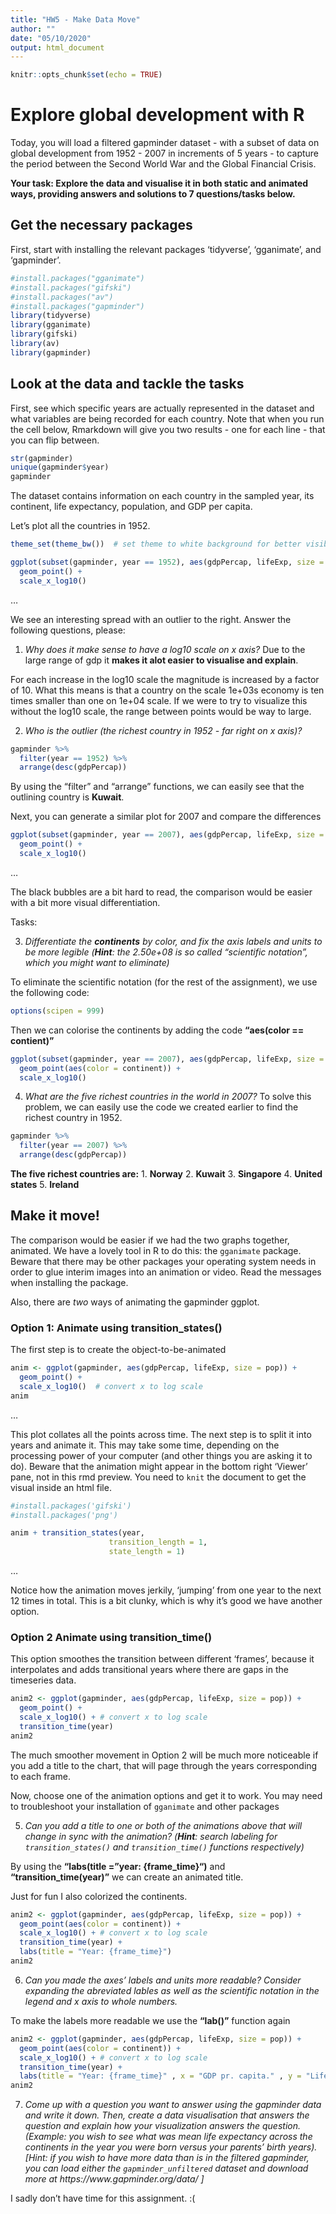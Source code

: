 ```yaml
---
title: "HW5 - Make Data Move"
author: ""
date: "05/10/2020"
output: html_document
---
```


```r
knitr::opts_chunk$set(echo = TRUE)
```

#  Explore global development with R
Today, you will load a filtered gapminder dataset -  with a subset of data on global development from 1952 - 2007 in increments of 5 years - to capture the period between the Second World War and the Global Financial Crisis. 

**Your task: Explore the data and visualise it in both static and animated ways, providing answers and solutions to 7 questions/tasks below.**

## Get the necessary packages
First, start with installing the relevant packages 'tidyverse', 'gganimate', and 'gapminder'.

```r
#install.packages("gganimate")
#install.packages("gifski")
#install.packages("av")
#install.packages("gapminder")
library(tidyverse)
library(gganimate)
library(gifski)
library(av)
library(gapminder)
```

## Look at the data and tackle the tasks
First, see which specific years are actually represented in the dataset and what variables are being recorded for each country. Note that when you run the cell below, Rmarkdown will give you two results - one for each line - that you can flip between.
```r
str(gapminder)
unique(gapminder$year)
gapminder
```

The dataset contains information on each country in the sampled year, its continent, life expectancy, population, and GDP per capita.

Let's plot all the countries in 1952.
```r
theme_set(theme_bw())  # set theme to white background for better visibility

ggplot(subset(gapminder, year == 1952), aes(gdpPercap, lifeExp, size = pop)) +
  geom_point() +
  scale_x_log10() 
```

...

We see an interesting spread with an outlier to the right. Answer the following questions, please:


1. *Why does it make sense to have a log10 scale on x axis?*
Due to the large range of gdp it **makes it alot easier to visualise and explain**. 

For each increase in the log10 scale the magnitude is increased by a factor of 10. What this means is that a country on the scale 1e+03s economy is ten times smaller than one on 1e+04 scale. If we were to try to visualize this without the log10 scale, the range between points would be way to large.

2. *Who is the outlier (the richest country in 1952 - far right on x axis)?* 
```r
gapminder %>% 
  filter(year == 1952) %>% 
  arrange(desc(gdpPercap))
```
By using the "filter" and "arrange" functions, we can easily see that the outlining country is **Kuwait**.

Next, you can generate a similar plot for 2007 and compare the differences
```r
ggplot(subset(gapminder, year == 2007), aes(gdpPercap, lifeExp, size = pop)) +
  geom_point() +
  scale_x_log10() 
```

...

The black bubbles are a bit hard to read, the comparison would be easier with a bit more visual differentiation.

Tasks:

3. *Differentiate the **continents** by color, and fix the axis labels and units to be more legible (**Hint**: the 2.50e+08 is so called "scientific notation", which you might want to eliminate)*

To eliminate the scientific notation (for the rest of the assignment), we use the following code:
```r
options(scipen = 999)
```

Then we can colorise the continents by adding the code **"aes(color == contient)"**
```r
ggplot(subset(gapminder, year == 2007), aes(gdpPercap, lifeExp, size = pop)) +
  geom_point(aes(color = continent)) +
  scale_x_log10()
```


4. *What are the five richest countries in the world in 2007?*
To solve this problem, we can easily use the code we created earlier to find the richest country in 1952.
```r
gapminder %>% 
  filter(year == 2007) %>% 
  arrange(desc(gdpPercap))
```
**The five richest countries are:**
1. **Norway**
2. **Kuwait**
3. **Singapore**
4. **United states**
5. **Ireland**

##  Make it move!

The comparison would be easier if we had the two graphs together, animated. We have a lovely tool in R to do this: the `gganimate` package. Beware that there may be other packages your operating system needs in order to glue interim images into an animation or video. Read the messages when installing the package.

Also, there are *two* ways of animating the gapminder ggplot.

### Option 1: Animate using transition_states() 

The first step is to create the object-to-be-animated
```r
anim <- ggplot(gapminder, aes(gdpPercap, lifeExp, size = pop)) +
  geom_point() +
  scale_x_log10()  # convert x to log scale
anim
```

...

This plot collates all the points across time. The next step is to split it into years and animate it. This may take some time, depending on the processing power of your computer (and other things you are asking it to do). Beware that the animation might appear in the bottom right 'Viewer' pane, not in this rmd preview. You need to `knit` the document to get the visual inside an html file.

```r
#install.packages('gifski')
#install.packages('png')
```

```r
anim + transition_states(year, 
                      transition_length = 1,
                      state_length = 1)
```
...

Notice how the animation moves jerkily, 'jumping' from one year to the next 12 times in total. This is a bit clunky, which is why it's good we have another option. 


### Option 2 Animate using transition_time()
This option smoothes the transition between different 'frames', because it interpolates and adds transitional years where there are gaps in the timeseries data.

```r
anim2 <- ggplot(gapminder, aes(gdpPercap, lifeExp, size = pop)) +
  geom_point() +
  scale_x_log10() + # convert x to log scale
  transition_time(year)
anim2
```

The much smoother movement in Option 2 will be much more noticeable if you add a title to the chart, that will page through the years corresponding to each frame.

Now, choose one of the animation options and get it to work. You may need to troubleshoot your installation of `gganimate` and other packages 


5. *Can you add a title to one or both of the animations above that will change* 
 *in sync with the animation?* *(**Hint**: search labeling for `transition_states()` and `transition_time()` functions respectively)*
 
By using the **"labs(title = "year: {frame_time}")** and **"transition_time(year)"** we can create an animated title. 

Just for fun I also colorized the continents.
```r
anim2 <- ggplot(gapminder, aes(gdpPercap, lifeExp, size = pop)) +
  geom_point(aes(color = continent)) +
  scale_x_log10() + # convert x to log scale
  transition_time(year) +
  labs(title = "Year: {frame_time}")
anim2
```

6. *Can you made the axes' labels and units more readable? Consider expanding the abreviated lables as well as the scientific notation in the legend and x axis to whole numbers.*

To make the labels more readable we use the **"lab()"** function again
```r
anim2 <- ggplot(gapminder, aes(gdpPercap, lifeExp, size = pop)) +
  geom_point(aes(color = continent)) +
  scale_x_log10() + # convert x to log scale
  transition_time(year) +
  labs(title = "Year: {frame_time}" , x = "GDP pr. capita." , y = "Life Expectancy" , size = "Population")
anim2
```

7. *Come up with a question you want to answer using the gapminder data and write it down. Then, create a data visualisation that answers the question and explain how your visualization answers the question. (Example: you wish to see what was mean life expectancy across the continents in the year you were born versus your parents' birth years). [Hint: if you wish to have more data than is in the filtered gapminder, you can load either the `gapminder_unfiltered` dataset and download more at https://www.gapminder.org/data/ ]*

I sadly don't have time for this assignment. :(
